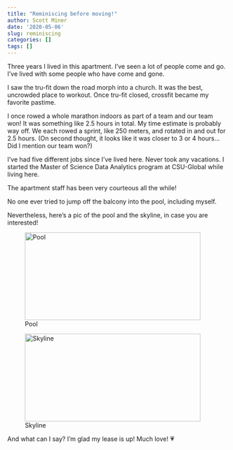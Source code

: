 ```yaml
---
title: "Reminiscing before moving!"
author: Scott Miner
date: '2020-05-06'
slug: reminiscing
categories: []
tags: []
---
```


Three years I lived in this apartment. I've seen a lot of people come and go. I've lived with some people who have come and gone.

I saw the tru-fit down the road morph into a church. It was the best, uncrowded place to workout. Once tru-fit closed, crossfit became my favorite pastime. 

I once rowed a whole marathon indoors as part of a team and our team won! It was something like 2.5 hours in total. My time estimate is probably way off. We each rowed a sprint, like 250 meters, and rotated in and out for 2.5 hours. (On second thought, it looks like it was closer to 3 or 4 hours...Did I mention our team won?)

I've had five different jobs since I've lived here. Never took any vacations. I started the Master of Science Data Analytics program at CSU-Global while living here.

The apartment staff has been very courteous all the while!

No one ever tried to jump off the balcony into the pool, including myself.

Nevertheless, here's a pic of the pool and the skyline, in case you are interested!

![Pool](/post/2020-05-06-reminiscing_files/20200506_153845.jpg){width=400px height=200px}

![Skyline](/post/2020-05-06-reminiscing_files/20200506_153831.jpg){width=400px height=200px}

And what can I say? I'm glad my lease is up! Much love! 💗